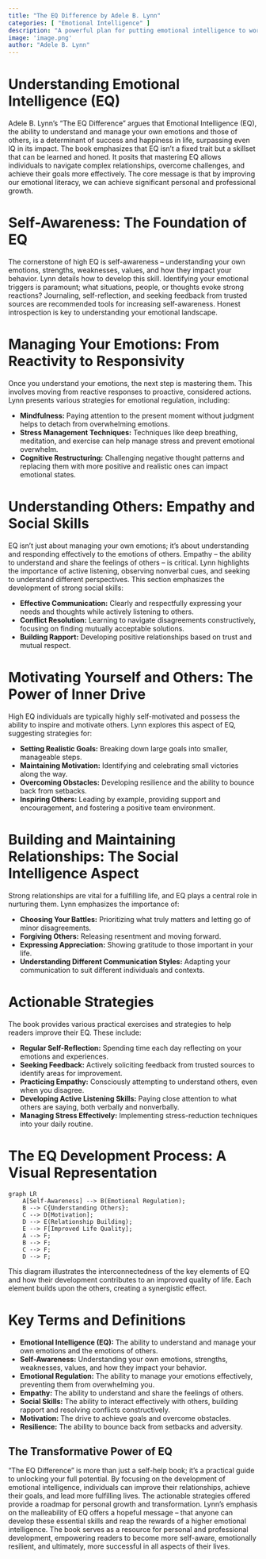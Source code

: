 ```yaml
---
title: "The EQ Difference by Adele B. Lynn"
categories: [ "Emotional Intelligence" ]
description: "A powerful plan for putting emotional intelligence to work"
image: 'image.png'
author: "Adele B. Lynn"
---
```

# Understanding Emotional Intelligence (EQ)

Adele B. Lynn's "The EQ Difference" argues that Emotional Intelligence (EQ), the ability to understand and manage your own emotions and those of others, is a determinant of success and happiness in life, surpassing even IQ in its impact. The book emphasizes that EQ isn't a fixed trait but a skillset that can be learned and honed. It posits that mastering EQ allows individuals to navigate complex relationships, overcome challenges, and achieve their goals more effectively.  The core message is that by improving our emotional literacy, we can achieve significant personal and professional growth.


# Self-Awareness: The Foundation of EQ

The cornerstone of high EQ is self-awareness – understanding your own emotions, strengths, weaknesses, values, and how they impact your behavior. Lynn details how to develop this skill. Identifying your emotional triggers is paramount; what situations, people, or thoughts evoke strong reactions? Journaling, self-reflection, and seeking feedback from trusted sources are recommended tools for increasing self-awareness. Honest introspection is key to understanding your emotional landscape.


# Managing Your Emotions: From Reactivity to Responsivity

Once you understand your emotions, the next step is mastering them.  This involves moving from reactive responses to proactive, considered actions. Lynn presents various strategies for emotional regulation, including:

* **Mindfulness:** Paying attention to the present moment without judgment helps to detach from overwhelming emotions.
* **Stress Management Techniques:**  Techniques like deep breathing, meditation, and exercise can help manage stress and prevent emotional overwhelm.
* **Cognitive Restructuring:** Challenging negative thought patterns and replacing them with more positive and realistic ones can impact emotional states.


# Understanding Others: Empathy and Social Skills

EQ isn't just about managing your own emotions; it's about understanding and responding effectively to the emotions of others.  Empathy – the ability to understand and share the feelings of others – is critical. Lynn highlights the importance of active listening, observing nonverbal cues, and seeking to understand different perspectives.  This section emphasizes the development of strong social skills:

* **Effective Communication:**  Clearly and respectfully expressing your needs and thoughts while actively listening to others.
* **Conflict Resolution:**  Learning to navigate disagreements constructively, focusing on finding mutually acceptable solutions.
* **Building Rapport:**  Developing positive relationships based on trust and mutual respect.


# Motivating Yourself and Others: The Power of Inner Drive

High EQ individuals are typically highly self-motivated and possess the ability to inspire and motivate others.  Lynn explores this aspect of EQ, suggesting strategies for:

* **Setting Realistic Goals:**  Breaking down large goals into smaller, manageable steps.
* **Maintaining Motivation:**  Identifying and celebrating small victories along the way.
* **Overcoming Obstacles:**  Developing resilience and the ability to bounce back from setbacks.
* **Inspiring Others:**  Leading by example, providing support and encouragement, and fostering a positive team environment.


# Building and Maintaining Relationships: The Social Intelligence Aspect

Strong relationships are vital for a fulfilling life, and EQ plays a central role in nurturing them.  Lynn emphasizes the importance of:

* **Choosing Your Battles:**  Prioritizing what truly matters and letting go of minor disagreements.
* **Forgiving Others:**  Releasing resentment and moving forward.
* **Expressing Appreciation:**  Showing gratitude to those important in your life.
* **Understanding Different Communication Styles:**  Adapting your communication to suit different individuals and contexts.


# Actionable Strategies

The book provides various practical exercises and strategies to help readers improve their EQ.  These include:

* **Regular Self-Reflection:**  Spending time each day reflecting on your emotions and experiences.
* **Seeking Feedback:**  Actively soliciting feedback from trusted sources to identify areas for improvement.
* **Practicing Empathy:** Consciously attempting to understand others, even when you disagree.
* **Developing Active Listening Skills:**  Paying close attention to what others are saying, both verbally and nonverbally.
* **Managing Stress Effectively:**  Implementing stress-reduction techniques into your daily routine.


#  The EQ Development Process: A Visual Representation

```mermaid
graph LR
    A[Self-Awareness] --> B(Emotional Regulation);
    B --> C{Understanding Others};
    C --> D[Motivation];
    D --> E(Relationship Building);
    E --> F[Improved Life Quality];
    A --> F;
    B --> F;
    C --> F;
    D --> F;
```

This diagram illustrates the interconnectedness of the key elements of EQ and how their development contributes to an improved quality of life.  Each element builds upon the others, creating a synergistic effect.


# Key Terms and Definitions

* **Emotional Intelligence (EQ):** The ability to understand and manage your own emotions and the emotions of others.
* **Self-Awareness:** Understanding your own emotions, strengths, weaknesses, values, and how they impact your behavior.
* **Emotional Regulation:** The ability to manage your emotions effectively, preventing them from overwhelming you.
* **Empathy:** The ability to understand and share the feelings of others.
* **Social Skills:**  The ability to interact effectively with others, building rapport and resolving conflicts constructively.
* **Motivation:** The drive to achieve goals and overcome obstacles.
* **Resilience:** The ability to bounce back from setbacks and adversity.


##  The Transformative Power of EQ

"The EQ Difference" is more than just a self-help book; it's a practical guide to unlocking your full potential. By focusing on the development of emotional intelligence, individuals can improve their relationships, achieve their goals, and lead more fulfilling lives. The actionable strategies offered provide a roadmap for personal growth and transformation. Lynn's emphasis on the malleability of EQ offers a hopeful message – that anyone can develop these essential skills and reap the rewards of a higher emotional intelligence. The book serves as a resource for personal and professional development, empowering readers to become more self-aware, emotionally resilient, and ultimately, more successful in all aspects of their lives.

